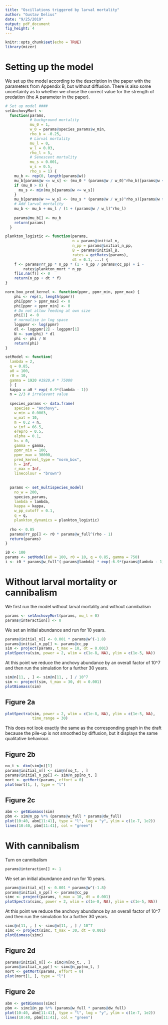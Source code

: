 ```yaml
---
title: "Oscillations triggered by larval mortality"
author: "Gustav Delius"
date: "9/25/2019"
output: pdf_document
fig_height: 4 
---
```


```r
knitr::opts_chunk$set(echo = TRUE)
library(mizer)
```

# Setting up the model
We set up the model according to the description in the paper with the
parameters from Appendix B, but without diffusion. There is also some
uncertainty as to whether we chose the correct value for the strength
of predation (the A parameter in the paper).
```r
# Set up model ####
setAnchovyMort <- 
  function(params,
           # background mortality
           mu_0 = 1,
           w_0 = params@species_params$w_min,
           rho_b = -0.25,
           # Larval mortality
           mu_l = 0,
           w_l = 0.03,
           rho_l = 5,
           # Senescent mortality
           mu_s = 0.001,
           w_s = 0.5,
           rho_s = 1) {
    mu_b <- rep(0, length(params@w))
    mu_b[params@w <= w_s] <- (mu_0 * (params@w / w_0)^rho_b)[params@w < w_s]
    if (mu_0 > 0) {
      mu_s <- min(mu_b[params@w <= w_s])
    }
    mu_b[params@w >= w_s] <- (mu_s * (params@w / w_s)^rho_s)[params@w >= w_s]
    # Add larval mortality
    mu_b <- mu_b + mu_l / (1 + (params@w / w_l)^rho_l)
    
    params@mu_b[] <- mu_b
    return(params)
  }

plankton_logistic <- function(params, 
                              n = params@initial_n, 
                              n_pp = params@initial_n_pp, 
                              B = params@initial_B, 
                              rates = getRates(params), 
                              dt = 0.1, ...) {
    f <- params@rr_pp * n_pp * (1 - n_pp / params@cc_pp) + i - 
        rates$plankton_mort * n_pp 
    f[is.na(f)] <- 0
    return(n_pp + dt * f)
}

norm_box_pred_kernel <- function(ppmr, ppmr_min, ppmr_max) {
    phi <- rep(1, length(ppmr))
    phi[ppmr > ppmr_max] <- 0
    phi[ppmr < ppmr_min] <- 0
    # Do not allow feeding at own size
    phi[1] <- 0
    # normalise in log space
    logppmr <- log(ppmr)
    dl <- logppmr[2] - logppmr[1]
    N <- sum(phi) * dl
    phi <- phi / N
    return(phi)
}

setModel <- function(
  lambda = 2,
  q = 0.85,
  a0 = 100,
  r0 = 10,
  gamma = 1920 #1920,# * 75000
  ) {
  kappa = a0 * exp(-6.9*(lambda - 1))
  n = 2/3 # irrelevant value
  
  species_params <- data.frame(
    species = "Anchovy",
    w_min = 0.0003,
    w_mat = 10,
    m = 0.2 + n,
    w_inf = 66.5,
    erepro = 0.5,
    alpha = 0.1,
    ks = 0,
    gamma = gamma,
    ppmr_min = 100,
    ppmr_max = 30000,
    pred_kernel_type = "norm_box",
    h = Inf,
    r_max = Inf,
    linecolour = "brown")
  
  
  params <- set_multispecies_model(
    no_w = 200,
    species_params,
    lambda = lambda,
    kappa = kappa,
    w_pp_cutoff = 0.1,
    q = q,
    plankton_dynamics = plankton_logistic)
  
  rho <- 0.85
  params@rr_pp[] <- r0 * params@w_full^(rho - 1)
  return(params)
}

i0 <- 100
params <- setModel(a0 = 100, r0 = 10, q = 0.85, gamma = 750)
i <- i0 * params@w_full^(-params@lambda) * exp(-6.9*(params@lambda - 1))
```

# Without larval mortality or cannibalism
We first run the model without larval mortality and without cannibalism
```r
params <- setAnchovyMort(params, mu_l = 0)
params@interaction[] <- 0
```

We set an initial abundance and run for 10 years.
```r
params@initial_n[] <- 0.001 * params@w^(-1.8)
params@initial_n_pp[] <- params@cc_pp
sim <- project(params, t_max = 10, dt = 0.001)
plotSpectra(sim, power = 2, wlim = c(1e-8, NA), ylim = c(1e-5, NA))
```

At this point we reduce the anchovy abundance by an overall factor of 10^7
and then run the simulation for a further 30 years.

```r
sim@n[11, , ] <- sim@n[11, , ] / 10^7
sim <- project(sim, t_max = 30, dt = 0.001)
plotBiomass(sim)
```

## Figure 2a
```r
plotSpectra(sim, power = 2, wlim = c(1e-8, NA), ylim = c(1e-5, NA),
            time_range = 30)
```

This does not look exactly the same as the corresponding graph in the draft because the pile-up is not smoothed by diffusion, but it displays the same qualitative behaviour.

## Figure 2b
```r
no_t <- dim(sim@n)[1]
params@initial_n[] <- sim@n[no_t, , ]
params@initial_n_pp[] <- sim@n_pp[no_t, ]
mort <- getMort(params, effort = 0)
plot(mort[1, ], type = "l")
```

## Figure 2c
```r
abm <- getBiomass(sim)
pbm <- sim@n_pp %*% (params@w_full * params@dw_full)
plot(10:40, abm[11:41], type = "l", log = "y", ylim = c(1e-7, 1e2))
lines(10:40, pbm[11:41], col = "green")
```

# With cannibalism
Turn on cannibalism
```r
params@interaction[] <- 1
```

We set an initial abundance and run for 10 years.
```r
params@initial_n[] <- 0.001 * params@w^(-1.8)
params@initial_n_pp[] <- params@cc_pp
simc <- project(params, t_max = 10, dt = 0.001)
plotSpectra(simc, power = 2, wlim = c(1e-8, NA), ylim = c(1e-5, NA))
```

At this point we reduce the anchovy abundance by an overall factor of 10^7
and then run the simulation for a further 30 years.

```r
simc@n[11, , ] <- simc@n[11, , ] / 10^7
simc <- project(simc, t_max = 30, dt = 0.001)
plotBiomass(simc)
```

## Figure 2d
```r
params@initial_n[] <- simc@n[no_t, , ]
params@initial_n_pp[] <- simc@n_pp[no_t, ]
mort <- getMort(params, effort = 0)
plot(mort[1, ], type = "l")
```

## Figure 2e
```r
abm <- getBiomass(simc)
pbm <- simc1@n_pp %*% (params@w_full * params@dw_full)
plot(10:40, abm[11:41], type = "l", log = "y", ylim = c(1e-7, 1e2))
lines(10:40, pbm[11:41], col = "green")
```